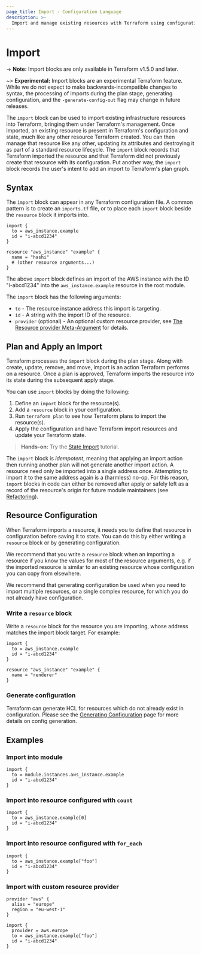 ```yaml
---
page_title: Import - Configuration Language
description: >-
  Import and manage existing resources with Terraform using configuration-driven import.
---
```


# Import

-> **Note:** Import blocks are only available in Terraform v1.5.0 and later.

~> **Experimental:** Import blocks are an experimental Terraform feature. While we do not expect to make backwards-incompatible changes to syntax, the processing of imports during the plan stage, generating configuration, and the `-generate-config-out` flag may change in future releases.

The `import` block can be used to import existing infrastructure resources into Terraform, bringing them under Terraform's management. Once imported, an existing resource is present in Terraform's configuration and state, much like any other resource Terraform created. You can then manage that resource like any other, updating its attributes and destroying it as part of a standard resource lifecycle.
The `import` block records that Terraform imported the resource and that Terraform did not previously create that resource with its configuration. Put another way, the `import` block records the user's intent to add an import to Terraform's plan graph.

## Syntax

The `import` block can appear in any Terraform configuration file. A common pattern is to create an `imports.tf` file, or to place each `import` block beside the `resource` block it imports into.

```hcl
import {
  to = aws_instance.example
  id = "i-abcd1234"
}

resource "aws_instance" "example" {
  name = "hashi"
  # (other resource arguments...)
}
```

The above `import` block defines an import of the AWS instance with the ID "i-abcd1234" into the `aws_instance.example` resource in the root module.

The `import` block has the following arguments:
 - `to` - The resource instance address this import is targeting.
 - `id` - A string with the import ID of the resource.
 - `provider` (optional) - An optional custom resource provider, see [The Resource provider Meta-Argument](/terraform/language/meta-arguments/resource-provider) for details.

## Plan and Apply an Import

Terraform processes the `import` block during the plan stage. Along with create, update, remove, and move, import is an action Terraform performs on a resource. Once a plan is approved, Terraform imports the resource into its state during the subsequent apply stage.

You can use `import` blocks by doing the following:
1. Define an `import` block for the resource(s).
1. Add a `resource` block in your configuration.
1. Run `terraform plan` to see how Terraform plans to import the resource(s).
1. Apply the configuration and have Terraform import resources and update your Terraform state.

> **Hands-on:** Try the [State Import](/terraform/tutorials/state/state-import?utm_source=WEBSITE&utm_medium=WEB_IO&utm_offer=ARTICLE_PAGE&utm_content=DOCS) tutorial.

The `import` block is _idempotent_, meaning that applying an import action then running another plan will not generate another import action. A resource need only be imported into a single address once. Attempting to import it to the same address again is a (harmless) no-op. For this reason, `import` blocks in code can either be removed after apply or safely left as a record of the resource's origin for future module maintainers (see [Refactoring](/terraform/language/modules/develop/refactoring.mdx)).

## Resource Configuration

When Terraform imports a resource, it needs you to define that resource in configuration before saving it to state. You can do this by either writing a `resource` block or by generating configuration. 

We recommend that you write a `resource` block when an importing a resource if you know the values for most of the resource arguments, e.g. if the imported resource is similar to an existing resource whose configuration you can copy from elsewhere.

We recommend that generating configuration be used when you need to import multiple resources, or a single complex resource, for which you do not already have configuration.

### Write a `resource` block

Write a `resource` block for the resource you are importing, whose address matches the import block target. For example:

```hcl
import {
  to = aws_instance.example
  id = "i-abcd1234"
}

resource "aws_instance" "example" {
  name = "renderer"
}
```

### Generate configuration

Terraform can generate HCL for resources which do not already exist in configuration. 
Please see the [Generating Configuration](/terraform/language/import/generating-configuration) page for more details on config generation.

## Examples

### Import into module

```hcl
import {
  to = module.instances.aws_instance.example
  id = "i-abcd1234"
}
```

### Import into resource configured with `count`

```hcl
import {
  to = aws_instance.example[0]
  id = "i-abcd1234"
}
```


### Import into resource configured with `for_each`
```hcl
import {
  to = aws_instance.example["foo"]
  id = "i-abcd1234"
}
```

### Import with custom resource provider

```hcl
provider "aws" {
  alias = "europe"
  region = "eu-west-1"
}

import {
  provider = aws.europe
  to = aws_instance.example["foo"]
  id = "i-abcd1234"
}
```
